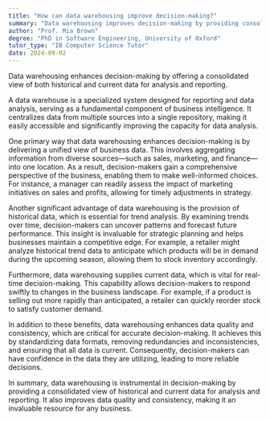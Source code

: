 ```yaml
---
title: "How can data warehousing improve decision-making?"
summary: "Data warehousing improves decision-making by providing consolidated, historical and current data for analysis and reporting."
author: "Prof. Mia Brown"
degree: "PhD in Software Engineering, University of Oxford"
tutor_type: "IB Computer Science Tutor"
date: 2024-09-02
---
```


Data warehousing enhances decision-making by offering a consolidated view of both historical and current data for analysis and reporting.

A data warehouse is a specialized system designed for reporting and data analysis, serving as a fundamental component of business intelligence. It centralizes data from multiple sources into a single repository, making it easily accessible and significantly improving the capacity for data analysis.

One primary way that data warehousing enhances decision-making is by delivering a unified view of business data. This involves aggregating information from diverse sources—such as sales, marketing, and finance—into one location. As a result, decision-makers gain a comprehensive perspective of the business, enabling them to make well-informed choices. For instance, a manager can readily assess the impact of marketing initiatives on sales and profits, allowing for timely adjustments in strategy.

Another significant advantage of data warehousing is the provision of historical data, which is essential for trend analysis. By examining trends over time, decision-makers can uncover patterns and forecast future performance. This insight is invaluable for strategic planning and helps businesses maintain a competitive edge. For example, a retailer might analyze historical trend data to anticipate which products will be in demand during the upcoming season, allowing them to stock inventory accordingly.

Furthermore, data warehousing supplies current data, which is vital for real-time decision-making. This capability allows decision-makers to respond swiftly to changes in the business landscape. For example, if a product is selling out more rapidly than anticipated, a retailer can quickly reorder stock to satisfy customer demand.

In addition to these benefits, data warehousing enhances data quality and consistency, which are critical for accurate decision-making. It achieves this by standardizing data formats, removing redundancies and inconsistencies, and ensuring that all data is current. Consequently, decision-makers can have confidence in the data they are utilizing, leading to more reliable decisions.

In summary, data warehousing is instrumental in decision-making by providing a consolidated view of historical and current data for analysis and reporting. It also improves data quality and consistency, making it an invaluable resource for any business.
    